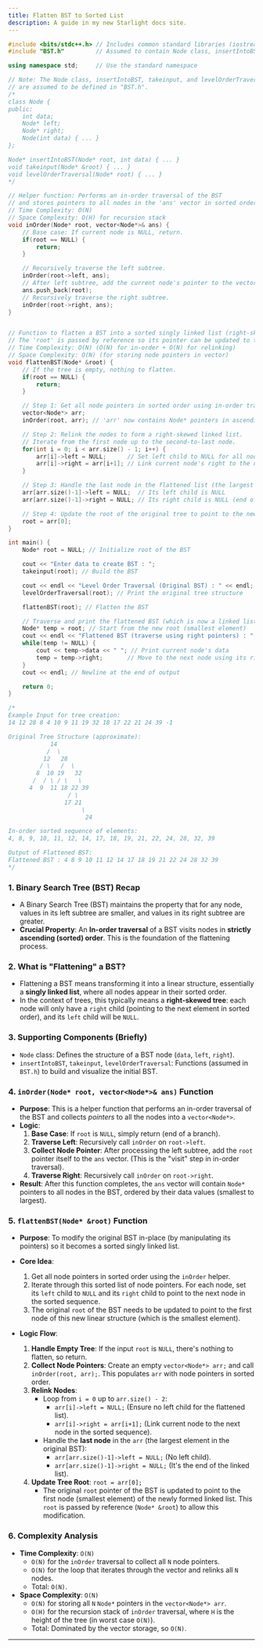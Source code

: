 ```yaml
---
title: Flatten BST to Sorted List 
description: A guide in my new Starlight docs site.
---
```


```cpp
#include <bits/stdc++.h> // Includes common standard libraries (iostream, vector, etc.)
#include "BST.h"         // Assumed to contain Node class, insertIntoBST, takeinput, levelOrderTraversal

using namespace std;     // Use the standard namespace

// Note: The Node class, insertIntoBST, takeinput, and levelOrderTraversal
// are assumed to be defined in "BST.h".
/*
class Node {
public:
    int data;
    Node* left;
    Node* right;
    Node(int data) { ... }
};

Node* insertIntoBST(Node* root, int data) { ... }
void takeinput(Node* &root) { ... }
void levelOrderTraversal(Node* root) { ... }
*/

// Helper function: Performs an in-order traversal of the BST
// and stores pointers to all nodes in the 'ans' vector in sorted order.
// Time Complexity: O(N)
// Space Complexity: O(H) for recursion stack
void inOrder(Node* root, vector<Node*>& ans) {
    // Base case: If current node is NULL, return.
    if(root == NULL) {
        return;
    }

    // Recursively traverse the left subtree.
    inOrder(root->left, ans);
    // After left subtree, add the current node's pointer to the vector.
    ans.push_back(root);
    // Recursively traverse the right subtree.
    inOrder(root->right, ans);
}


// Function to flatten a BST into a sorted singly linked list (right-skewed tree).
// The 'root' is passed by reference so its pointer can be updated to the new head.
// Time Complexity: O(N) (O(N) for in-order + O(N) for relinking)
// Space Complexity: O(N) (for storing node pointers in vector)
void flattenBST(Node* &root) {
    // If the tree is empty, nothing to flatten.
    if(root == NULL) {
        return;
    }

    // Step 1: Get all node pointers in sorted order using in-order traversal.
    vector<Node*> arr;
    inOrder(root, arr); // 'arr' now contains Node* pointers in ascending data order

    // Step 2: Relink the nodes to form a right-skewed linked list.
    // Iterate from the first node up to the second-to-last node.
    for(int i = 0; i < arr.size() - 1; i++) {
        arr[i]->left = NULL;      // Set left child to NULL for all nodes
        arr[i]->right = arr[i+1]; // Link current node's right to the next node in sorted order
    }

    // Step 3: Handle the last node in the flattened list (the largest element).
    arr[arr.size()-1]->left = NULL;  // Its left child is NULL
    arr[arr.size()-1]->right = NULL; // Its right child is NULL (end of the list)

    // Step 4: Update the root of the original tree to point to the new head (smallest element).
    root = arr[0];
}

int main() {
    Node* root = NULL; // Initialize root of the BST

    cout << "Enter data to create BST : ";
    takeinput(root); // Build the BST

    cout << endl << "Level Order Traversal (Original BST) : " << endl;
    levelOrderTraversal(root); // Print the original tree structure

    flattenBST(root); // Flatten the BST

    // Traverse and print the flattened BST (which is now a linked list via 'right' pointers).
    Node* temp = root; // Start from the new root (smallest element)
    cout << endl << "Flattened BST (traverse using right pointers) : ";
    while(temp != NULL) {
        cout << temp->data << " "; // Print current node's data
        temp = temp->right;       // Move to the next node using its right pointer
    }
    cout << endl; // Newline at the end of output

    return 0;
}

/*
Example Input for tree creation:
14 12 28 8 4 10 9 11 19 32 18 17 22 21 24 39 -1

Original Tree Structure (approximate):
            14
           /  \
          12   28
         / \   /  \
        8  10 19   32
       /  / \ / \   \
      4  9  11 18 22 39
                 / \
                17 21
                     \
                      24

In-order sorted sequence of elements:
4, 8, 9, 10, 11, 12, 14, 17, 18, 19, 21, 22, 24, 28, 32, 39

Output of Flattened BST:
Flattened BST : 4 8 9 10 11 12 14 17 18 19 21 22 24 28 32 39
*/
```


### 1\. Binary Search Tree (BST) Recap

  * A Binary Search Tree (BST) maintains the property that for any node, values in its left subtree are smaller, and values in its right subtree are greater.
  * **Crucial Property**: An **In-order traversal** of a BST visits nodes in **strictly ascending (sorted) order**. This is the foundation of the flattening process.

### 2\. What is "Flattening" a BST?

  * Flattening a BST means transforming it into a linear structure, essentially a **singly linked list**, where all nodes appear in their sorted order.
  * In the context of trees, this typically means a **right-skewed tree**: each node will only have a `right` child (pointing to the next element in sorted order), and its `left` child will be `NULL`.

### 3\. Supporting Components (Briefly)

  * `Node` class: Defines the structure of a BST node (`data`, `left`, `right`).
  * `insertIntoBST`, `takeinput`, `levelOrderTraversal`: Functions (assumed in `BST.h`) to build and visualize the initial BST.

### 4\. `inOrder(Node* root, vector<Node*>& ans)` Function

  * **Purpose**: This is a helper function that performs an in-order traversal of the BST and collects *pointers* to all the nodes into a `vector<Node*>`.
  * **Logic**:
    1.  **Base Case**: If `root` is `NULL`, simply return (end of a branch).
    2.  **Traverse Left**: Recursively call `inOrder` on `root->left`.
    3.  **Collect Node Pointer**: After processing the left subtree, add the `root` pointer itself to the `ans` vector. (This is the "visit" step in in-order traversal).
    4.  **Traverse Right**: Recursively call `inOrder` on `root->right`.
  * **Result**: After this function completes, the `ans` vector will contain `Node*` pointers to all nodes in the BST, ordered by their data values (smallest to largest).

### 5\. `flattenBST(Node* &root)` Function

  * **Purpose**: To modify the original BST in-place (by manipulating its pointers) so it becomes a sorted singly linked list.

  * **Core Idea**:

    1.  Get all node pointers in sorted order using the `inOrder` helper.
    2.  Iterate through this sorted list of node pointers. For each node, set its `left` child to `NULL` and its `right` child to point to the next node in the sorted sequence.
    3.  The original `root` of the BST needs to be updated to point to the first node of this new linear structure (which is the smallest element).

  * **Logic Flow**:

    1.  **Handle Empty Tree**: If the input `root` is `NULL`, there's nothing to flatten, so return.
    2.  **Collect Node Pointers**: Create an empty `vector<Node*> arr;` and call `inOrder(root, arr);`. This populates `arr` with node pointers in sorted order.
    3.  **Relink Nodes**:
          * Loop from `i = 0` up to `arr.size() - 2`:
              * `arr[i]->left = NULL;` (Ensure no left child for the flattened list).
              * `arr[i]->right = arr[i+1];` (Link current node to the next node in the sorted sequence).
          * Handle the **last node** in the `arr` (the largest element in the original BST):
              * `arr[arr.size()-1]->left = NULL;` (No left child).
              * `arr[arr.size()-1]->right = NULL;` (It's the end of the linked list).
    4.  **Update Tree Root**: `root = arr[0];`
          * The original `root` pointer of the BST is updated to point to the first node (smallest element) of the newly formed linked list. This `root` is passed by reference (`Node* &root`) to allow this modification.

### 6\. Complexity Analysis

  * **Time Complexity**: `O(N)`
      * `O(N)` for the `inOrder` traversal to collect all `N` node pointers.
      * `O(N)` for the loop that iterates through the vector and relinks all `N` nodes.
      * Total: `O(N)`.
  * **Space Complexity**: `O(N)`
      * `O(N)` for storing all `N` `Node*` pointers in the `vector<Node*> arr`.
      * `O(H)` for the recursion stack of `inOrder` traversal, where `H` is the height of the tree (in worst case `O(N)`).
      * Total: Dominated by the vector storage, so `O(N)`.

-----


